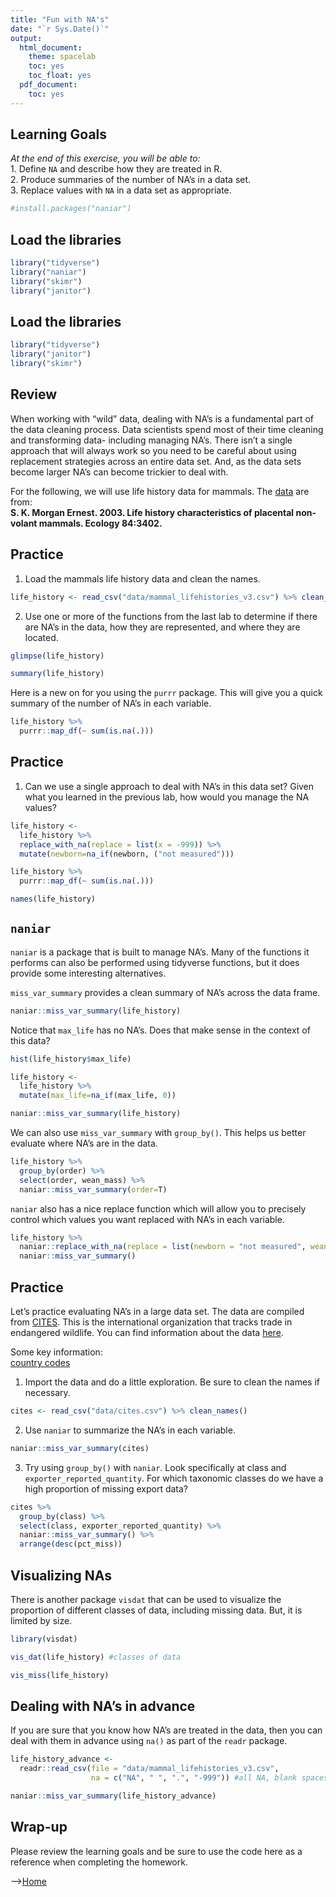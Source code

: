 ```yaml
---
title: "Fun with NA's"
date: "`r Sys.Date()`"
output:
  html_document:
    theme: spacelab
    toc: yes
    toc_float: yes
  pdf_document:
    toc: yes
---
```


## Learning Goals
*At the end of this exercise, you will be able to:*    
1. Define `NA` and describe how they are treated in R.  
2. Produce summaries of the number of NA's in a data set.   
3. Replace values with `NA` in a data set as appropriate.  

```r
#install.packages("naniar")
```

## Load the libraries
```r
library("tidyverse")
library("naniar")
library("skimr")
library("janitor")
```

## Load the libraries
```r
library("tidyverse")
library("janitor")
library("skimr")
```

## Review
When working with "wild" data, dealing with NA's is a fundamental part of the data cleaning process. Data scientists spend most of their time cleaning and transforming data- including managing NA's. There isn't a single approach that will always work so you need to be careful about using replacement strategies across an entire data set. And, as the data sets become larger NA's can become trickier to deal with.  

For the following, we will use life history data for mammals. The [data](http://esapubs.org/archive/ecol/E084/093/) are from:  
**S. K. Morgan Ernest. 2003. Life history characteristics of placental non-volant mammals. Ecology 84:3402.**  

## Practice
1. Load the mammals life history data and clean the names.  
```r
life_history <- read_csv("data/mammal_lifehistories_v3.csv") %>% clean_names()
```

2. Use one or more of the functions from the last lab to determine if there are NA's in the data, how they are represented, and where they are located.
```r
glimpse(life_history)
```

```r
summary(life_history)
```

Here is a new on for you using the `purrr` package. This will give you a quick summary of the number of NA's in each variable.
```r
life_history %>% 
  purrr::map_df(~ sum(is.na(.)))
```

## Practice
1. Can we use a single approach to deal with NA's in this data set? Given what you learned in the previous lab, how would you manage the NA values?
```r
life_history <- 
  life_history %>% 
  replace_with_na(replace = list(x = -999)) %>% 
  mutate(newborn=na_if(newborn, ("not measured")))
```

```r
life_history %>% 
  purrr::map_df(~ sum(is.na(.)))
```

```r
names(life_history)
```

## `naniar`
`naniar` is a package that is built to manage NA's. Many of the functions it performs can also be performed using tidyverse functions, but it does provide some interesting alternatives.  

`miss_var_summary` provides a clean summary of NA's across the data frame.
```r
naniar::miss_var_summary(life_history)
```

Notice that `max_life` has no NA's. Does that make sense in the context of this data?
```r
hist(life_history$max_life)
```

```r
life_history <- 
  life_history %>% 
  mutate(max_life=na_if(max_life, 0))
```

```r
naniar::miss_var_summary(life_history)
```

We can also use `miss_var_summary` with `group_by()`. This helps us better evaluate where NA's are in the data.
```r
life_history %>%
  group_by(order) %>%
  select(order, wean_mass) %>% 
  naniar::miss_var_summary(order=T)
```

`naniar` also has a nice replace function which will allow you to precisely control which values you want replaced with NA's in each variable.
```r
life_history %>% 
  naniar::replace_with_na(replace = list(newborn = "not measured", weaning= -999, wean_mass= -999, afr= -999, max_life= 0, litter_size= -999, gestation= -999, mass= -999)) %>% 
  naniar::miss_var_summary()
```

## Practice
Let's practice evaluating NA's in a large data set. The data are compiled from [CITES](https://cites.org/eng). This is the international organization that tracks trade in endangered wildlife. You can find information about the data [here](https://www.kaggle.com/cites/cites-wildlife-trade-database).  

Some key information:  
[country codes](https://en.wikipedia.org/wiki/ISO_3166-1_alpha-2)  

1. Import the data and do a little exploration. Be sure to clean the names if necessary.
```r
cites <- read_csv("data/cites.csv") %>% clean_names()
```

2. Use `naniar` to summarize the NA's in each variable.
```r
naniar::miss_var_summary(cites)
```

3. Try using `group_by()` with `naniar`. Look specifically at class and `exporter_reported_quantity`. For which taxonomic classes do we have a high proportion of missing export data?
```r
cites %>% 
  group_by(class) %>% 
  select(class, exporter_reported_quantity) %>% 
  naniar::miss_var_summary() %>% 
  arrange(desc(pct_miss))
```

## Visualizing NAs
There is another package `visdat` that can be used to visualize the proportion of different classes of data, including missing data. But, it is limited by size.
```r
library(visdat)
```

```r
vis_dat(life_history) #classes of data
```

```r
vis_miss(life_history)
```

## Dealing with NA's in advance
If you are sure that you know how NA's are treated in the data, then you can deal with them in advance using `na()` as part of the `readr` package.
```r
life_history_advance <- 
  readr::read_csv(file = "data/mammal_lifehistories_v3.csv", 
                  na = c("NA", " ", ".", "-999")) #all NA, blank spaces, .,and -999 are treated as NA
```

```r
naniar::miss_var_summary(life_history_advance)
```

## Wrap-up  
Please review the learning goals and be sure to use the code here as a reference when completing the homework.

-->[Home](https://jmledford3115.github.io/datascibiol/)